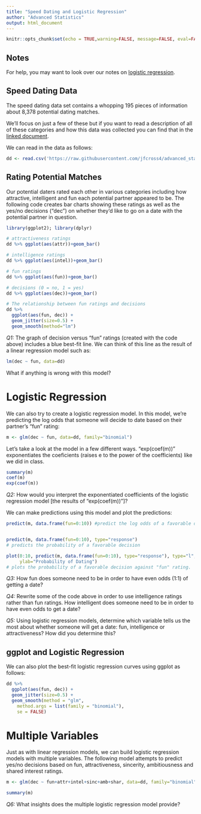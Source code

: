 ```yaml
---
title: "Speed Dating and Logistic Regression"
author: "Advanced Statistics"
output: html_document
---
```


```r
knitr::opts_chunk$set(echo = TRUE,warning=FALSE, message=FALSE, eval=FALSE)
```

## Notes

For help, you may want to look over our notes on [logistic regression](https://rpubs.com/jcross/logistic).


## Speed Dating Data

The speed dating data set contains a whopping 195 pieces of information about 8,378 potential dating matches.  

We'll focus on just a few of these but if you want to read a description of all of these categories and how this data was collected you can find that in the [linked document](https://docs.google.com/document/d/1foRO7C7Be0S1wiBkTSv3Ru0RlsxrGUAQMlsekIn3sqs/edit?usp=sharing).  

We can read in the data as follows:

```r
dd <- read.csv('https://raw.githubusercontent.com/jfcross4/advanced_stats/master/Speed%20Dating%20Data.csv', header=TRUE)
```

## Rating Potential Matches

Our potential daters rated each other in various categories including how attractive, intelligent and fun each potential partner appeared to be. The following code creates bar charts showing these ratings as well as the yes/no decisions ("dec") on whether they'd like to go on a date with the potential partner in question.

```r
library(ggplot2); library(dplyr)

# attractiveness ratings
dd %>% ggplot(aes(attr))+geom_bar()

# intelligence ratings
dd %>% ggplot(aes(intel))+geom_bar()

# fun ratings
dd %>% ggplot(aes(fun))+geom_bar()

# decisions (0 = no, 1 = yes)
dd %>% ggplot(aes(dec))+geom_bar()

# The relationship between fun ratings and decisions
dd %>% 
  ggplot(aes(fun, dec)) + 
  geom_jitter(size=0.5) + 
  geom_smooth(method="lm")
```

*Q1:* The graph of decision versus "fun" ratings (created with the code above) includes a blue best-fit line.  We can think of this line as the result of a linear regression model such as:

```r
lm(dec ~ fun, data=dd)
```

What if anything is wrong with this model?

# Logistic Regression

We can also try to create a logistic regression model.  In this model, we're predicting the log odds that someone will decide to date based on their partner's "fun" rating:

```r

m <- glm(dec ~ fun, data=dd, family="binomial")
```

Let's take a look at the model in a few different ways.  "exp(coef(m))" exponentiates the coeficients (raises e to the power of the coefficients) like we did in class.

```r
summary(m)
coef(m)
exp(coef(m))
```

*Q2:* How would you interpret the exponentiated coefficients of the logistic regression model [the results of "exp(coef(m))"]?


We can make predictions using this model and plot the predictions:

```r
predict(m, data.frame(fun=0:10)) #predict the log odds of a favorable decision


predict(m, data.frame(fun=0:10), type="response")
# predicts the probability of a favorable decision

plot(0:10, predict(m, data.frame(fun=0:10), type="response"), type="l", xlab="fun",
     ylab="Probability of Dating")
# plots the probability of a favorable decision against "fun" rating.

```

*Q3:* How fun does someone need to be in order to have even odds (1:1) of getting a date?

*Q4:* Rewrite some of the code above in order to use intelligence ratings rather than fun ratings.  How intelligent does someone need to be in order to have even odds to get a date?

*Q5:* Using logistic regression models, determine which variable tells us the most about whether someone will get a date: fun, intelligence or attractiveness?  How did you determine this?

## ggplot and Logistic Regression

We can also plot the best-fit logistic regression curves using ggplot as follows:

```r
dd %>% 
  ggplot(aes(fun, dec)) + 
  geom_jitter(size=0.5) + 
  geom_smooth(method = "glm", 
    method.args = list(family = "binomial"), 
    se = FALSE) 

```

# Multiple Variables

Just as with linear regression models, we can build logistic regression models with multiple variables.  The following model attempts to predict yes/no decisions based on fun, attractiveness, sincerity, ambitiousness and shared interest ratings.

```r
m <- glm(dec ~ fun+attr+intel+sinc+amb+shar, data=dd, family="binomial")

summary(m)
```

*Q6:* What insights does the multiple logistic regression model provide?
